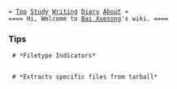 
 = [[index|Top]] [[Study]] [[Writing]] [[diary/diary|Diary]] [[Bai Xuesong|About]] =
 ==== Hi, Welcome to [[Bai Xuesong]]'s wiki. ====

=== Tips ===
  # *Filetype Indicators*
    {{{ class="brush: c; highlight: [11,18];" title="ls -F (the last character)"
/* Given these arguments describing a file, return the single-byte
   type indicator, or 0.  */
static char
get_type_indicator (bool stat_ok, mode_t mode, enum filetype type)
{
  char c;

  if (stat_ok ? S_ISREG (mode) : type == normal)
    {
      if (stat_ok && indicator_style == classify && (mode & S_IXUGO))
        c = '*';
      else
        c = 0;
    }
  else
    {
      if (stat_ok ? S_ISDIR (mode) : type == directory || type == arg_directory)
        c = '/';
      else if (indicator_style == slash)
        c = 0;
      else if (stat_ok ? S_ISLNK (mode) : type == symbolic_link)
        c = '@';
      else if (stat_ok ? S_ISFIFO (mode) : type == fifo)
        c = '|';
      else if (stat_ok ? S_ISSOCK (mode) : type == sock)
        c = '=';
      else if (stat_ok && S_ISDOOR (mode))
        c = '>';
      else
        c = 0;
    }
  return c;
}
    }}}
    {{{ class="brush: c; highlight: [3,11,12];" title="ls -l (the first character)"
/* Display letters and indicators for each filetype.
   Keep these in sync with enum filetype.  */
static char const filetype_letter[] = "?pcdb-lswd";

/* Ensure that filetype and filetype_letter have the same
   number of elements.  */
verify (sizeof filetype_letter - 1 == arg_directory + 1);

#define FILETYPE_INDICATORS       \
  {             \
    C_ORPHAN, C_FIFO, C_CHR, C_DIR, C_BLK, C_FILE,  \
    C_LINK, C_SOCK, C_FILE, C_DIR     \
  }
    }}}
  # *Extracts specific files from tarball*
    {{{ class="brush: bash;" titile="extracts jpg,png files from tarball"
tar -zxvf tarball.tgz *.jpg *.png
    }}}
